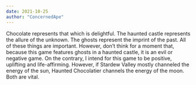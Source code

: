```yaml
---
date: 2021-10-25
author: "ConcernedApe"
---
```


Chocolate represents that which is delightful. The haunted castle represents the allure of the unknown. The ghosts represent the imprint of the past. All of these things are important. However, don’t think for a moment that, because this game features ghosts in a haunted castle, it is an evil or negative game. On the contrary, I intend for this game to be positive, uplifting and life-affirming. However, if Stardew Valley mostly channeled the energy of the sun, Haunted Chocolatier channels the energy of the moon. Both are vital.
